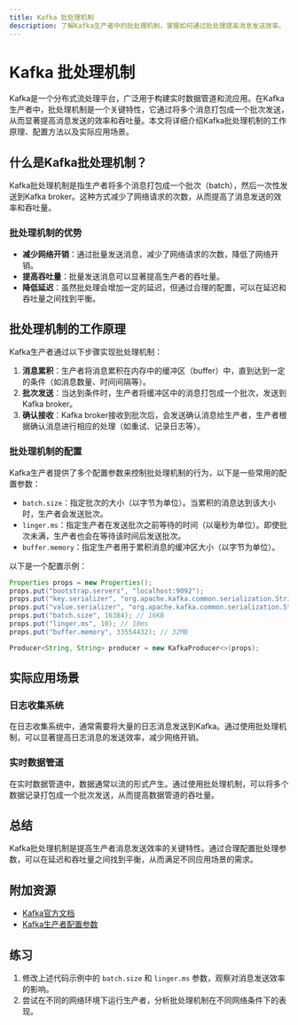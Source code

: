 ```yaml
---
title: Kafka 批处理机制
description: 了解Kafka生产者中的批处理机制，掌握如何通过批处理提高消息发送效率。
---
```


# Kafka 批处理机制

Kafka是一个分布式流处理平台，广泛用于构建实时数据管道和流应用。在Kafka生产者中，批处理机制是一个关键特性，它通过将多个消息打包成一个批次发送，从而显著提高消息发送的效率和吞吐量。本文将详细介绍Kafka批处理机制的工作原理、配置方法以及实际应用场景。

## 什么是Kafka批处理机制？

Kafka批处理机制是指生产者将多个消息打包成一个批次（batch），然后一次性发送到Kafka broker。这种方式减少了网络请求的次数，从而提高了消息发送的效率和吞吐量。

### 批处理机制的优势

- **减少网络开销**：通过批量发送消息，减少了网络请求的次数，降低了网络开销。
- **提高吞吐量**：批量发送消息可以显著提高生产者的吞吐量。
- **降低延迟**：虽然批处理会增加一定的延迟，但通过合理的配置，可以在延迟和吞吐量之间找到平衡。

## 批处理机制的工作原理

Kafka生产者通过以下步骤实现批处理机制：

1. **消息累积**：生产者将消息累积在内存中的缓冲区（buffer）中，直到达到一定的条件（如消息数量、时间间隔等）。
2. **批次发送**：当达到条件时，生产者将缓冲区中的消息打包成一个批次，发送到Kafka broker。
3. **确认接收**：Kafka broker接收到批次后，会发送确认消息给生产者，生产者根据确认消息进行相应的处理（如重试、记录日志等）。

### 批处理机制的配置

Kafka生产者提供了多个配置参数来控制批处理机制的行为，以下是一些常用的配置参数：

- `batch.size`：指定批次的大小（以字节为单位）。当累积的消息达到该大小时，生产者会发送批次。
- `linger.ms`：指定生产者在发送批次之前等待的时间（以毫秒为单位）。即使批次未满，生产者也会在等待该时间后发送批次。
- `buffer.memory`：指定生产者用于累积消息的缓冲区大小（以字节为单位）。

以下是一个配置示例：

```java
Properties props = new Properties();
props.put("bootstrap.servers", "localhost:9092");
props.put("key.serializer", "org.apache.kafka.common.serialization.StringSerializer");
props.put("value.serializer", "org.apache.kafka.common.serialization.StringSerializer");
props.put("batch.size", 16384); // 16KB
props.put("linger.ms", 10); // 10ms
props.put("buffer.memory", 33554432); // 32MB

Producer<String, String> producer = new KafkaProducer<>(props);
```

## 实际应用场景

### 日志收集系统

在日志收集系统中，通常需要将大量的日志消息发送到Kafka。通过使用批处理机制，可以显著提高日志消息的发送效率，减少网络开销。

### 实时数据管道

在实时数据管道中，数据通常以流的形式产生。通过使用批处理机制，可以将多个数据记录打包成一个批次发送，从而提高数据管道的吞吐量。

## 总结

Kafka批处理机制是提高生产者消息发送效率的关键特性。通过合理配置批处理参数，可以在延迟和吞吐量之间找到平衡，从而满足不同应用场景的需求。

## 附加资源

- [Kafka官方文档](https://kafka.apache.org/documentation/)
- [Kafka生产者配置参数](https://kafka.apache.org/documentation/#producerconfigs)

## 练习

1. 修改上述代码示例中的 `batch.size` 和 `linger.ms` 参数，观察对消息发送效率的影响。
2. 尝试在不同的网络环境下运行生产者，分析批处理机制在不同网络条件下的表现。
